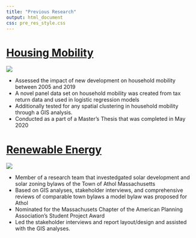 ```yaml
---
title: "Previous Research"
output: html_document
css: pre_res_style.css
---
```


# [Housing Mobility](https://froebbm.github.io/Thesis/)

![](Household Mobility.PNG)

* Assessed the impact of new development on household mobility between 2005 and 2019
* A novel panel data set on household mobility was created from tax return data and used in logistic regression models
* Additionally tested for any spatial clustering in household mobility through a GIS analysis.
* Conducted as a part of a Master's Thesis that was completed in May 2020

# [Renewable Energy](https://tufts.app.box.com/s/ylfgfc6kh01r5h2wq5on5t80nrdkd7n6)

![](Title Page.PNG){}

* Member of a research team that investedgated solar development and solar zoning bylaws of the Town of Athol Massachusetts 
* Based on GIS analyses, stakeholder interviews, and comprehensive reviews of comparable town bylaws a model bylaw was proposed for Athol
* Nominated for the Massachusets Chapter of the American Planning Association's Student Project Award
* Led the stakeholder interviews and report layout/design and assisted with the GIS analyses.